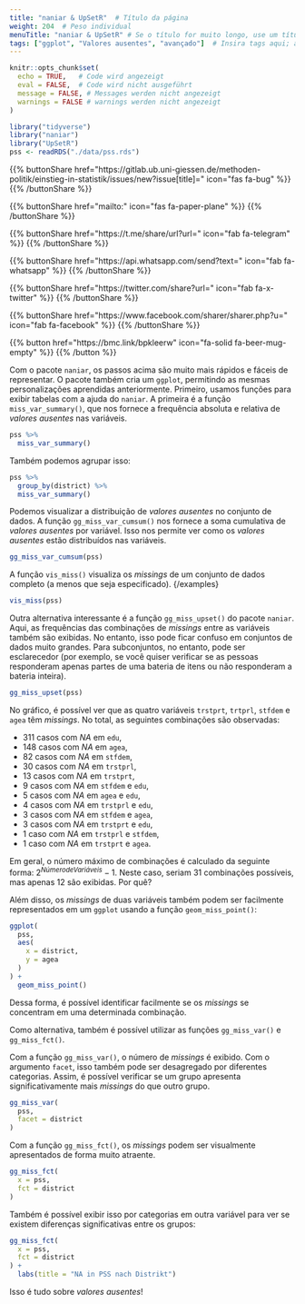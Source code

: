 ```yaml
---
title: "naniar & UpSetR"  # Título da página
weight: 204  # Peso individual
menuTitle: "naniar & UpSetR" # Se o título for muito longo, use um título curto aqui
tags: ["ggplot", "Valores ausentes", "avançado"]  # Insira tags aqui; abreviação do que acontece na página
---
```

```r
knitr::opts_chunk$set(
  echo = TRUE,   # Code wird angezeigt
  eval = FALSE,  # Code wird nicht ausgeführt
  message = FALSE, # Messages werden nicht angezeigt
  warnings = FALSE # warnings werden nicht angezeigt
)

library("tidyverse")
library("naniar")
library("UpSetR")
pss <- readRDS("./data/pss.rds")
```

{{% buttonShare href=\"https\:\/\/gitlab.ub.uni-giessen.de\/methoden-politik\/einstieg-in-statistik\/issues\/new?issue[title]=\" icon=\"fas fa-bug\" %}} {{% /buttonShare %}} 

{{% buttonShare href=\"mailto\:\" icon=\"fas fa-paper-plane\" %}} {{% /buttonShare %}}

{{% buttonShare href=\"https\:\/\/t.me\/share\/url?url=\" icon=\"fab fa-telegram\" %}} {{% /buttonShare %}}

{{% buttonShare href=\"https\:\/\/api.whatsapp.com\/send?text=\" icon=\"fab fa-whatsapp\" %}} {{% /buttonShare %}}

{{% buttonShare href=\"https\:\/\/twitter.com\/share?url=\" icon=\"fab fa-x-twitter\" %}} {{% /buttonShare %}}

{{% buttonShare href=\"https\:\/\/www.facebook.com\/sharer\/sharer.php?u=\" icon=\"fab fa-facebook\" %}} {{% /buttonShare %}}

{{% button href=\"https\:\/\/bmc.link\/bpkleerw\" icon=\"fa-solid fa-beer-mug-empty\" %}} {{% /button %}}

Com o pacote `naniar`, os passos acima são muito mais rápidos e fáceis de representar. O pacote também cria um `ggplot`, permitindo as mesmas personalizações aprendidas anteriormente. Primeiro, usamos funções para exibir tabelas com a ajuda do `naniar`. A primeira é a função `miss_var_summary()`, que nos fornece a frequência absoluta e relativa de *valores ausentes* nas variáveis.

``` r
pss %>%
  miss_var_summary()
```

Também podemos agrupar isso:
``` r
pss %>% 
  group_by(district) %>% 
  miss_var_summary()
```

Podemos visualizar a distribuição de *valores ausentes* no conjunto de dados. A função `gg_miss_var_cumsum()` nos fornece a soma cumulativa de *valores ausentes* por variável. Isso nos permite ver como os *valores ausentes* estão distribuídos nas variáveis.

```r
gg_miss_var_cumsum(pss)
```

A função `vis_miss()` visualiza os *missings* de um conjunto de dados completo (a menos que seja especificado). {/examples}

```r
vis_miss(pss)
```

Outra alternativa interessante é a função `gg_miss_upset()` do pacote `naniar`. Aqui, as frequências das combinações de *missings* entre as variáveis também são exibidas. No entanto, isso pode ficar confuso em conjuntos de dados muito grandes. Para subconjuntos, no entanto, pode ser esclarecedor (por exemplo, se você quiser verificar se as pessoas responderam apenas partes de uma bateria de itens ou não responderam a bateria inteira).

```r
gg_miss_upset(pss)
```

No gráfico, é possível ver que as quatro variáveis `trstprt`, `trtprl`, `stfdem` e `agea` têm *missings*. No total, as seguintes combinações são observadas:

- 311 casos com *NA* em `edu`,
- 148 casos com *NA* em `agea`,
- 82 casos com *NA* em `stfdem`,
- 30 casos com *NA* em `trstprl`,
- 13 casos com *NA* em `trstprt`,
- 9 casos com *NA* em `stfdem` e `edu`,
- 5 casos com *NA* em `agea` e `edu`,
- 4 casos com *NA* em `trstprl` e `edu`,
- 3 casos com *NA* em `stfdem` e `agea`,
- 3 casos com *NA* em `trstprt` e `edu`,
- 1 caso com *NA* em `trstprl` e `stfdem`,
- 1 caso com *NA* em `trstprt` e `agea`.

Em geral, o número máximo de combinações é calculado da seguinte forma: $2^{Número de Variáveis} - 1$. Neste caso, seriam 31 combinações possíveis, mas apenas 12 são exibidas. Por quê?

Além disso, os *missings* de duas variáveis também podem ser facilmente representados em um `ggplot` usando a função `geom_miss_point()`:
```r
ggplot(
  pss,
  aes(
    x = district,
    y = agea
  )
) +
  geom_miss_point() 
```

Dessa forma, é possível identificar facilmente se os *missings* se concentram em uma determinada combinação.

Como alternativa, também é possível utilizar as funções `gg_miss_var()` e `gg_miss_fct()`.

Com a função `gg_miss_var()`, o número de *missings* é exibido. Com o argumento `facet`, isso também pode ser desagregado por diferentes categorias. Assim, é possível verificar se um grupo apresenta significativamente mais *missings* do que outro grupo.
```r
gg_miss_var(
  pss,
  facet = district
)

```

Com a função `gg_miss_fct()`, os *missings* podem ser visualmente apresentados de forma muito atraente.

``` r
gg_miss_fct(
  x = pss, 
  fct = district
)
```
Também é possível exibir isso por categorias em outra variável para ver se existem diferenças significativas entre os grupos:
``` r
gg_miss_fct(
  x = pss, 
  fct = district
) + 
  labs(title = "NA in PSS nach Distrikt")
```

Isso é tudo sobre *valores ausentes*!
